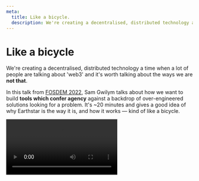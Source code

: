 ```yaml
---
meta:
  title: Like a bicycle.
  description: We're creating a decentralised, distributed technology a time when a lot of people are talking about 'web3' and it's worth talking about the ways  we are **not that**.
---
```


# Like a bicycle

We're creating a decentralised, distributed technology a time when a lot of people are talking about 'web3' and it's worth talking about the ways  we are **not that**.

In this talk from [FOSDEM 2022](https://fosdem.org/2022/), Sam Gwilym talks about how we want to build **tools which confer agency** against a backdrop of over-engineered solutions looking for a problem. It's ~20 minutes and gives a good idea of why Earthstar is the way it is, and how it works — kind of like a bicycle.

<video controls>
  <source src="http://bofh.nikhef.nl/events/FOSDEM/2022/D.web3/earthstar.webm" type="video/webm"/>
</video>
